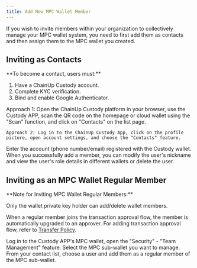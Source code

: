 ```yaml
---
title: Add New MPC Wallet Member
---
```


If you wish to invite members within your organization to collectively manage your MPC wallet system, you need to first add them as contacts and then assign them to the MPC wallet you created.

##  Inviting as Contacts

<Tip>
**To become a contact, users must:**

1. Have a ChainUp Custody account.
2. Complete KYC verification.
3. Bind and enable Google Authenticator.

</Tip>

<Steps>
<Step title="Enable the Contacts Feature">
    Approach 1: Open the ChainUp Custody platform in your browser, use the Custody APP, scan the QR code on the homepage or cloud wallet using the "Scan" function, and click on "Contacts" on the list page.

    Approach 2: Log in to the ChainUp Custody App, click on the profile picture, open account settings, and choose the "Contacts" feature.
</Step>
<Step title="Enter the Account">
    Enter the account (phone number/email) registered with the Custody wallet.
</Step>
<Step title="Successful Addition">
    When you successfully add a member, you can modify the user's nickname and view the user's role details in different wallets or delete the user.
</Step>
</Steps>

##  Inviting as an MPC Wallet Regular Member

<Tip>
**Note for Inviting MPC Wallet Regular Members:**

Only the wallet private key holder can add/delete wallet members.

When a regular member joins the transaction approval flow, the member is automatically upgraded to an approver. For adding transaction approval flow, refer to [Transfer Policy](/help-center/manage-mpc/strategy/transfer).

</Tip>

<Steps>
<Step title="Use Team Management Feature">
    Log in to the Custody APP's MPC wallet, open the "Security" - "Team Management" feature.
</Step>
<Step title="Select MPC Sub-Wallet">
    Select the MPC sub-wallet you want to manage.
</Step>
<Step title="Add Member as MPC Wallet Regular Member">
    From your contact list, choose a user and add them as a regular member of the MPC sub-wallet.
</Step>
</Steps>
